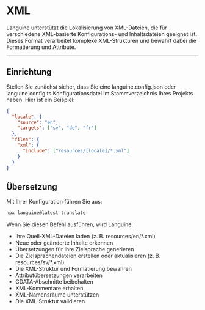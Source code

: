# XML

Languine unterstützt die Lokalisierung von XML-Dateien, die für verschiedene XML-basierte Konfigurations- und Inhaltsdateien geeignet ist. Dieses Format verarbeitet komplexe XML-Strukturen und bewahrt dabei die Formatierung und Attribute.

---

## Einrichtung

Stellen Sie zunächst sicher, dass Sie eine languine.config.json oder languine.config.ts Konfigurationsdatei im Stammverzeichnis Ihres Projekts haben. Hier ist ein Beispiel:

```json
{
  "locale": {
    "source": "en",
    "targets": ["sv", "de", "fr"]
  },
  "files": {
    "xml": {
      "include": ["resources/[locale]/*.xml"]
    }
  }
}
```

## Übersetzung

Mit Ihrer Konfiguration führen Sie aus:

```bash
npx languine@latest translate
```

Wenn Sie diesen Befehl ausführen, wird Languine:

- Ihre Quell-XML-Dateien laden (z. B. resources/en/*.xml)
- Neue oder geänderte Inhalte erkennen
- Übersetzungen für Ihre Zielsprache generieren
- Die Zielsprachendateien erstellen oder aktualisieren (z. B. resources/sv/*.xml)
- Die XML-Struktur und Formatierung bewahren
- Attributübersetzungen verarbeiten
- CDATA-Abschnitte beibehalten
- XML-Kommentare erhalten
- XML-Namensräume unterstützen
- Die XML-Struktur validieren
